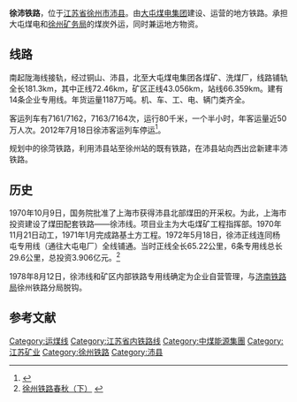 {{Infobox rail system-route
|rail_name=徐沛铁路
|other_name=
|banner_color=blue
|image=
|caption=
|system_map=
|mapimage_width=
|map_bgcolor=
|code_name=
|locale={{CHN}}[[江苏|江苏]]
|service_type=普速铁路
|network=
|start=
|open_operation=1970年
|end_operation=至今
|operation_note=
|system_length= 72.46 千米
|length_in_operation=
|total_length= 181.3 千米
|line_title=线路
|lines=单线铁路
|stations=8
|route_title=线路
|main_route=
|secondary_route=
|branch_route=
|standard=国铁II级
|main_stations= [[沙塘站|沙塘]]
|ridership=
|fleet_size=
|max_speed=  km/h
|track_gauge=准轨
|min_radius=   
|max_grade=   
|block_signal=64D半自动闭塞
|electrified=否
|depot=
|operator= [[中煤能源集團|中煤集团]][[大屯能源|大屯煤电（集团）公司徐沛铁路管理处]]
|franchise=
|hq= [[沛县|沛县]]
|key_person=
|website=
|route_map=
{{BS-map|inline=1|map=
KBSTa~~[[沛屯站|沛屯站]]
BST~~[[沛县站|沛县站]]
BST~~[[张寨站|张寨站]]
BST~~[[崔寨站|崔寨站]]
BST~~[[湾集站|湾集站]]
BST~~[[郑集站|郑集站]]
BST~~[[刘集站|刘集站]]
\CONTgq\ABZql\HSTq\CONTfq~~ ~~[[沙塘站|沙塘站]]~~{{RoutemapRoute|[[陇海线|陇海线]][[徐州站|徐州]]方向|Ricon=r}}
}}
}}
'''徐沛铁路'''，位于[[江苏省|江苏省]][[徐州市|徐州市]][[沛县|沛县]]。由[[大屯能源|大屯煤电集团]]建设、运营的地方铁路。承担大屯煤电和[[徐州矿务局|徐州矿务局]]的煤炭外运，同时兼运地方物资。

==线路==
南起陇海线接轨，经过铜山、沛县，北至大屯煤电集团各煤矿、洗煤厂，线路铺轨全长181.3km，其中正线72.46km，矿区正线43.056km，站线66.359km。建有14条企业专用线。年货运量1187万吨。机、车、工、电、辆门类齐全。

客运列车有7161/7162，7163/7164次，运行80千米，一个半小时，年客运量近50万人次。2012年7月18日徐沛客运列车停运<ref>{{cite web|title=徐沛铁路，为啥六年不载客|publisher=新华传媒|date=2018-06-07|url=http://zfrx.jschina.com.cn/sxszq/201806/t20180607_1665154.shtml|access-date=2019-01-13|archive-date=2019-08-20|archive-url=https://web.archive.org/web/20190820170611/http://zfrx.jschina.com.cn/sxszq/201806/t20180607_1665154.shtml}}</ref>。

规划中的徐菏铁路，利用沛县站至徐州站的既有铁路，在沛县站向西出岔新建丰沛铁路。

==历史==
1970年10月9日，国务院批准了上海市获得沛县北部煤田的开采权。为此，上海市投资建设了煤田配套铁路——徐沛线。项目业主为大屯煤矿工程指挥部。1970年11月21日动工，1971年1月完成路基土方工程。1972年5月18日，徐沛正线连同杨屯专用线（通往大屯电厂）全线铺通。当时正线全长65.22公里，6条专用线总长29.6公里，总投资3.906亿元。<ref>[http://www.xzsz.gov.cn/news.aspx?id=783 徐州铁路春秋（下）] {{webarchive|url=https://web.archive.org/web/20140320041218/http://www.xzsz.gov.cn/news.aspx?id=783 |date=2014-03-20 }}</ref>

1978年8月12日，徐沛线和矿区内部铁路专用线确定为企业自营管理，与[[济南铁路局|济南铁路局]]徐州铁路分局脱钩。
==参考文献==

{{Reflist|2}}

{{中国铁路|nocat}}

[[Category:运煤线|Category:运煤线]]
[[Category:江苏省内铁路线|Category:江苏省内铁路线]]
[[Category:中煤能源集團|Category:中煤能源集團]]
[[Category:江苏矿业|Category:江苏矿业]]
[[Category:徐州铁路|Category:徐州铁路]]
[[Category:沛县|Category:沛县]]